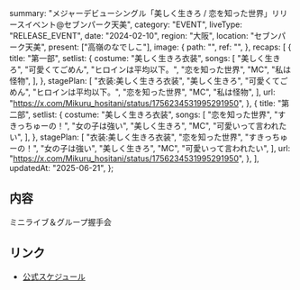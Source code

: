   summary:
    "メジャーデビューシングル「美しく生きろ / 恋を知った世界」リリースイベント@セブンパーク天美",
  category: "EVENT",
  liveType: "RELEASE_EVENT",
  date: "2024-02-10",
  region: "大阪",
  location: "セブンパーク天美",
  present: ["高嶺のなでしこ"],
  image: {
    path: "",
    ref: "",
  },
  recaps: [
    {
      title: "第一部",
      setlist: {
        costume: "美しく生きろ衣装",
        songs: [
          "美しく生きろ",
          "可愛くてごめん",
          "ヒロインは平均以下。",
          "恋を知った世界",
          "MC",
          "私は怪物",
        ],
      },
      stagePlan: [
        "衣装:美しく生きろ衣装",
        "美しく生きろ",
        "可愛くてごめん",
        "ヒロインは平均以下。",
        "恋を知った世界",
        "MC",
        "私は怪物",
      ],
      url: "https://x.com/Mikuru_hositani/status/1756234531995291950",
    },
    {
      title: "第二部",
      setlist: {
        costume: "美しく生きろ衣装",
        songs: [
          "恋を知った世界",
          "すきっちゅーの！",
          "女の子は強い",
          "美しく生きろ",
          "MC",
          "可愛いって言われたい",
        ],
      },
      stagePlan: [
        "衣装:美しく生きろ衣装",
        "恋を知った世界",
        "すきっちゅーの！",
        "女の子は強い",
        "美しく生きろ",
        "MC",
        "可愛いって言われたい",
      ],
      url: "https://x.com/Mikuru_hositani/status/1756234531995291950",
    },
  ],
  updatedAt: "2025-06-21",
};

## 内容

ミニライブ＆グループ握手会

## リンク

- [公式スケジュール](https://takanenonadeshiko.jp/?p=1770)
